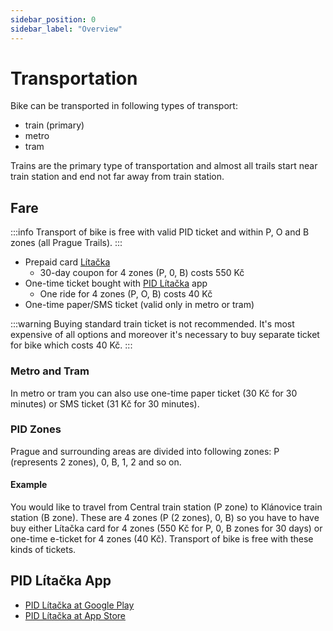 ```yaml
---
sidebar_position: 0
sidebar_label: "Overview"
---
```


# Transportation

Bike can be transported in following types of transport:
- train (primary)
- metro
- tram

Trains are the primary type of transportation and almost all trails start near train station and end not far away from train station.

## Fare

:::info
Transport of bike is free with valid PID ticket and within P, O and B zones (all Prague Trails).
:::

- Prepaid card [Lítačka](https://pidlitacka.cz/en)
  - 30-day coupon for 4 zones (P, 0, B) costs 550 Kč
- One-time ticket bought with [PID Lítačka](#pid-lítačka-app) app
  - One ride for 4 zones (P, O, B) costs 40 Kč
- One-time paper/SMS ticket (valid only in metro or tram)

:::warning
Buying standard train ticket is not recommended.
It's most expensive of all options and moreover it's necessary to buy separate ticket for bike which costs 40 Kč.
:::

### Metro and Tram

In metro or tram you can also use one-time paper ticket (30 Kč for 30 minutes) or SMS ticket (31 Kč for 30 minutes).

### PID Zones

Prague and surrounding areas are divided into following zones: P (represents 2 zones), 0, B, 1, 2 and so on.

#### Example

You would like to travel from Central train station (P zone) to Klánovice train station (B zone).
These are 4 zones (P (2 zones), 0, B) so you have to have buy either Lítačka card for 4 zones (550 Kč for P, 0, B zones for 30 days) or one-time e-ticket for 4 zones (40 Kč).
Transport of bike is free with these kinds of tickets.

## PID Lítačka App

- [PID Lítačka at Google Play](https://play.google.com/store/apps/details?id=cz.dpp.praguepublictransport)
- [PID Lítačka at App Store](https://apps.apple.com/cz/app/pid-l%C3%ADta%C4%8Dka/id983071129)
